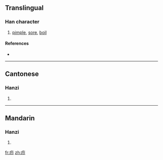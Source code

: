 {{also|癤}}
==Translingual==

===Han character===
{{Han char|rn=104|rad=疒|as=02|sn=7|four=|canj=大尸中 (KSL)}}

# [[pimple]], [[sore]], [[boil]]

====References====
* {{Han ref|kx=0769.091|hdz=42659.110|uh=7596|ud=30102}}

----

==Cantonese==

===Hanzi===
{{yue-hanzi|jyut=|y=jit3|tra=癤}}

# {{defn|Cantonese}}

----

==Mandarin==

===Hanzi===
{{cmn-hanzi|tra=癤|pin=[[jié]] ([[jie2]])|wg=chieh<sup>2</sup>}}

# {{defn|Mandarin}}

[[fr:疖]]
[[zh:疖]]